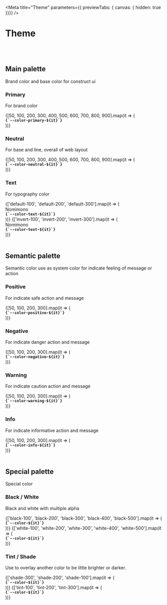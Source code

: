 
<Meta title="Theme" parameters={{ previewTabs: { canvas: { hidden: true }}}} />

<div
	className="_bdrd-8px _pdh-32px _pdt-32px _bgs-cv _bgpst-tl"
	style={{ height: 100, backgroundImage: 'url(/images/header-bg.png)' }}
>
	<h1 className="_fs-900 _fw-600">Theme</h1>
</div>

<br/>
<br/>

## Main palette

<p className={'_fs-400'}>
	Brand color and base color for construct ui
</p>

<div className={'lo-6 _gg-32px _bdw-1px _bdcl-neutral-300 _bdrd-4px _pd-24px _alit-st'}>
	<div className={'lo-12 _gg-8px'}>
		<h3>Primary</h3>
		<p className={'_mg-0px _cl-text-default-200'}>For brand color</p>
		<div className={'lo-12 _gg-0px _bdw-1px _pd-12px _bdcl-neutral-300 _bdrd-4px'}>
			{[50, 100, 200, 300, 400, 500, 600, 700, 800, 900].map(it => (
				<div key={it} className={'_dp-f _alit-ct _gg-16px'}>
					<div className={`_bgcl-primary-${it} _w-48px _h-32px`}/>
					<div className={'lo-12 _gg-4px'}>
						<strong><code>{`--color-primary-${it}`}</code></strong>
					</div>
				</div>
			))}
		</div>
	</div>
	<div className={'lo-12 _gg-8px'}>
		<h3>Neutral</h3>
		<p className={'_mg-0px _cl-text-default-200'}>For base and line, overall of web layout</p>
		<div className={'lo-12 _gg-0px _bdw-1px _pd-12px _bdcl-neutral-300 _bdrd-4px'}>
			{[50, 100, 200, 300, 400, 500, 600, 700, 800, 900].map(it => (
				<div key={it} className={'_dp-f _alit-ct _gg-16px'}>
					<div className={`_bgcl-neutral-${it} _w-48px _h-32px`}/>
					<div className={'lo-12 _gg-4px'}>
						<strong><code>{`--color-neutral-${it}`}</code></strong>
					</div>
				</div>
			))}
		</div>
	</div>
	<div className={'lo-12 _gg-8px'}>
		<h3>Text</h3>
		<p className={'_mg-0px _cl-text-default-200'}>For typography color</p>
		<div className={'lo-12 _gg-0px _bdw-1px _pd-12px _bdcl-neutral-300 _bdrd-4px'}>
			{['default-100', 'default-200', 'default-300'].map(it => (
				<div key={it} className={'_dp-f _alit-ct _gg-16px'}>
					<div className={`_bgcl-white-100 _cl-text-${it} _pd-8px _fw-500`}>Nomimono</div>
					<div className={'lo-12 _gg-4px'}>
						<strong><code>{`--color-text-${it}`}</code></strong>
					</div>
				</div>
			))}
			{['invert-100', 'invert-200', 'invert-300'].map(it => (
				<div key={it} className={'_dp-f _alit-ct _gg-16px'}>
					<div className={`_bgcl-primary-500 _cl-text-${it} _pd-8px _fw-500`}>Nomimono</div>
					<div className={'lo-12 _gg-4px'}>
						<strong><code>{`--color-text-${it}`}</code></strong>
					</div>
				</div>
			))}
		</div>
	</div>
</div>

<br/>

## Semantic palette

<p className={'_fs-400'}>
	Semantic color use as system color for indicate feeling of message or action
</p>

<div className={'lo-6 _gg-32px _bdw-1px _bdcl-neutral-300 _bdrd-4px _pd-24px _alit-st'}>
	<div className={'lo-12 _gg-8px'}>
		<h3>Positive</h3>
		<p className={'_mg-0px _cl-text-default-200'}>For indicate safe action and message</p>
		<div className={'lo-12 _gg-0px _bdw-1px _pd-12px _bdcl-neutral-300 _bdrd-4px'}>
			{[50, 100, 200, 300].map(it => (
				<div key={it} className={'_dp-f _alit-ct _gg-16px'}>
					<div className={`_bgcl-positive-${it} _w-48px _h-32px`}/>
					<div className={'lo-12 _gg-4px'}>
						<strong><code>{`--color-positive-${it}`}</code></strong>
					</div>
				</div>
			))}
		</div>
	</div>
	<div className={'lo-12 _gg-8px'}>
		<h3>Negative</h3>
		<p className={'_mg-0px _cl-text-default-200'}>For indicate danger action and message</p>
		<div className={'lo-12 _gg-0px _bdw-1px _pd-12px _bdcl-neutral-300 _bdrd-4px'}>
			{[50, 100, 200, 300].map(it => (
				<div key={it} className={'_dp-f _alit-ct _gg-16px'}>
					<div className={`_bgcl-negative-${it} _w-48px _h-32px`}/>
					<div className={'lo-12 _gg-4px'}>
						<strong><code>{`--color-negative-${it}`}</code></strong>
					</div>
				</div>
			))}
		</div>
	</div>
	<div className={'lo-12 _gg-8px'}>
		<h3>Warning</h3>
		<p className={'_mg-0px _cl-text-default-200'}>For indicate caution action and message</p>
		<div className={'lo-12 _gg-0px _bdw-1px _pd-12px _bdcl-neutral-300 _bdrd-4px'}>
			{[50, 100, 200, 300].map(it => (
				<div key={it} className={'_dp-f _alit-ct _gg-16px'}>
					<div className={`_bgcl-warning-${it} _w-48px _h-32px`}/>
					<div className={'lo-12 _gg-4px'}>
						<strong><code>{`--color-warning-${it}`}</code></strong>
					</div>
				</div>
			))}
		</div>
	</div>
	<div className={'lo-12 _gg-8px'}>
		<h3>Info</h3>
		<p className={'_mg-0px _cl-text-default-200'}>For indicate informative action and message</p>
		<div className={'lo-12 _gg-0px _bdw-1px _pd-12px _bdcl-neutral-300 _bdrd-4px'}>
			{[50, 100, 200, 300].map(it => (
				<div key={it} className={'_dp-f _alit-ct _gg-16px'}>
					<div className={`_bgcl-info-${it} _w-48px _h-32px`}/>
					<div className={'lo-12 _gg-4px'}>
						<strong><code>{`--color-info-${it}`}</code></strong>
					</div>
				</div>
			))}
		</div>
	</div>
</div>

<br/>

## Special palette

<p className={'_fs-400'}>
	Special color
</p>

<div className={'lo-6 _gg-32px _bdw-1px _bdcl-neutral-300 _bdrd-4px _pd-24px _alit-st'}>
	<div className={'lo-12 _gg-8px'}>
		<h3>Black / White</h3>
		<p className={'_mg-0px _cl-text-default-200'}>Black and white with multiple alpha</p>
		<div className={'lo-12 _gg-0px _bdw-1px _pd-12px _bdcl-neutral-300 _bdrd-4px'}>
			{['black-100', 'black-200', 'black-300', 'black-400', 'black-500'].map(it => (
				<div key={it} className={'_dp-f _alit-ct _gg-16px'}>
					<div className={'_w-48px _h-32px _pst-rlt _dp-f _alit-ct _jtfct-ct'}>
						<div className={`_bgcl-${it} _pst-asl _l-0px _t-0px _bt-0px _r-0px _zid-1`}></div>
						<div className={`_h-32px _dp-f _alit-ct`}><i className="fas fa-glass-champagne _fs-500"></i></div>
					</div>
					<div className={'lo-12 _gg-4px'}>
						<strong><code>{`--color-${it}`}</code></strong>
					</div>
				</div>
			))}
			{['white-100', 'white-200', 'white-300', 'white-400', 'white-500'].map(it => (
				<div key={it} className={'_dp-f _alit-ct _gg-16px'}>
					<div className={'_w-48px _h-32px _pst-rlt _dp-f _alit-ct _jtfct-ct'}>
						<div className={`_bgcl-${it} _pst-asl _l-0px _t-0px _bt-0px _r-0px _zid-1`}></div>
						<div className={`_h-32px _dp-f _alit-ct`}><i className="fas fa-glass-champagne _fs-500"></i></div>
					</div>
					<div className={'lo-12 _gg-4px'}>
						<strong><code>{`--color-${it}`}</code></strong>
					</div>
				</div>
			))}
		</div>
	</div>
	<div className={'lo-12 _gg-8px'}>
		<h3>Tint / Shade</h3>
		<p className={'_mg-0px _cl-text-default-200'}>Use to overlay another color to be little brighter or darker.</p>
		<div className={'lo-12 _gg-0px _bdw-1px _pd-12px _bdcl-neutral-300 _bdrd-4px'}>
			{['shade-300', 'shade-200', 'shade-100'].map(it => (
				<div key={it} className={'_dp-f _alit-ct _gg-16px'}>
					<div className={'_w-48px _h-32px _pst-rlt _dp-f _alit-ct _jtfct-ct'}>
						<div className={`_bgcl-${it} _pst-asl _l-0px _t-0px _bt-0px _r-0px _zid-1`}></div>
						<div className={`_h-32px _dp-f _alit-ct`}><i className="fas fa-glass-champagne _fs-500"></i></div>
					</div>
					<div className={'lo-12 _gg-4px'}>
						<strong><code>{`--color-${it}`}</code></strong>
					</div>
				</div>
			))}
			{['tint-100', 'tint-200', 'tint-300'].map(it => (
				<div key={it} className={'_dp-f _alit-ct _gg-16px'}>
					<div className={'_w-48px _h-32px _pst-rlt _dp-f _alit-ct _jtfct-ct'}>
						<div className={`_bgcl-${it} _pst-asl _l-0px _t-0px _bt-0px _r-0px _zid-1`}></div>
						<div className={`_h-32px _dp-f _alit-ct`}><i className="fas fa-glass-champagne _fs-500"></i></div>
					</div>
					<div className={'lo-12 _gg-4px'}>
						<strong><code>{`--color-${it}`}</code></strong>
					</div>
				</div>
			))}
		</div>
	</div>
</div>
